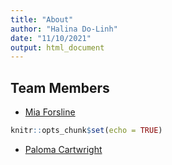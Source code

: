 ```yaml
---
title: "About"
author: "Halina Do-Linh"
date: "11/10/2021"
output: html_document
---
```

## Team Members 
- [Mia Forsline](https://github.com/miaforsline)
```r
knitr::opts_chunk$set(echo = TRUE)
```
- [Paloma Cartwright](https://github.com/palomacartwright)
